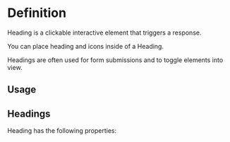 

<Meta of={HeadingStories} />

# Definition

Heading is a clickable interactive element that triggers a response.

You can place heading and icons inside of a Heading.

Headings are often used for form submissions and to toggle elements into view.

## Usage

## Headings

Heading has the following properties:

<Canvas of={HeadingStories.Basic} />

<Controls />
